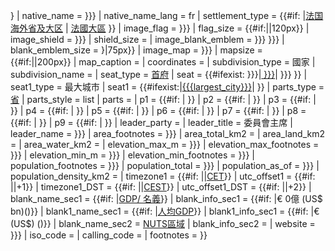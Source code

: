 {{Infobox settlement
<!-- See Template:Infobox settlement for additional fields and descriptions -->
| official_name           = {{{Name|{{{name}}} }}}
| native_name             = {{{Native_name|{{{native_name|}}} }}}
| native_name_lang        = fr
| settlement_type         = {{#if:{{{timezone1|}}} |[[海外省|法国海外省及大区]] | [[法國大區]] }}
| image_flag              = {{{flag|{{{image_flag|}}} }}}
| flag_size               = {{#if:{{{image_flag_size|}}}|{{{image_flag_size}}}|120px}}
| image_shield            = {{{shield|{{{image_shield|}}} }}}
| shield_size             = {{{shield_size|}}}
| image_blank_emblem      = {{{reg_logo|{{{image_seal|{{{image_logo|}}} }}} }}}
| blank_emblem_size       = {{px|{{{logo_size|{{{seal_size|}}} }}}|75px}}
| image_map               = {{{map|{{{image_map|}}} }}}
| mapsize                 = {{#if:{{{mapsize|}}}|{{{mapsize}}}|200px}}
| map_caption             = {{{map_caption|}}}
| coordinates = {{{coordinates|}}}
| subdivision_type        = 國家
| subdivision_name        = {{FRA}}
| seat_type               = [[法国省会及大区首府|首府]]
| seat                    = {{#ifexist:{{{capital|{{{prefecture}}} }}}|[[{{{capital|{{{prefecture}}} }}}]]|{{{capital|{{{prefecture|}}} }}} }}
| seat1_type              = 最大城市
| seat1                   = {{#ifexist:{{{largest_city|}}}|[[{{{largest_city}}}]]|{{{largest_city|}}} }}
| parts_type              = [[省 (法國)|省]]
| parts_style             = list
| parts                   = {{{departments|}}}
| p1                      = {{#if:{{{dept1|}}} | {{{dept1}}}}}
| p2                      = {{#if:{{{dept2|}}} | {{{dept2}}}}}
| p3                      = {{#if:{{{dept3|}}} | {{{dept3}}}}}
| p4                      = {{#if:{{{dept4|}}} | {{{dept4}}}}}
| p5                      = {{#if:{{{dept5|}}} | {{{dept5}}}}}
| p6                      = {{#if:{{{dept6|}}} | {{{dept6}}}}}
| p7                      = {{#if:{{{dept7|}}} | {{{dept7}}}}}
| p8                      = {{#if:{{{dept8|}}} | {{{dept8}}}}}
| p9                      = {{#if:{{{dept9|}}} | {{{dept9}}}}}
| leader_party            = {{{leader_party|}}}
| leader_title            = 委員會主席
| leader_name             = {{{leader|{{{Regional president|}}} }}}
| area_footnotes          = {{{area_source|{{{area_footnotes|}}} }}}
| area_total_km2          = {{{area|}}}
| area_land_km2           = 
| area_water_km2          = 
| elevation_max_m         = {{{max_elevation|{{{highest_elevation|}}}}}}
| elevation_max_footnotes = {{{max_elevation_footnotes|{{{highest_elevation_footnotes|}}}}}}
| elevation_min_m         = {{{min_elevation|{{{lowest_elevation|}}}}}}
| elevation_min_footnotes = {{{min_elevation_footnotes|{{{lowest_elevation_footnotes|}}}}}}
| population_footnotes    = {{{pop_ref|{{{population_footnotes|}}} }}}
| population_total        = {{{population|{{{population_total|}}} }}}
| population_as_of        = {{{pop_date|{{{population_as_of|}}} }}}
| population_density_km2  = {{{population_density_km2|}}}
| timezone1               = {{#if:{{{timezone1|}}} |{{{timezone1}}}|[[欧洲中部时间|CET]]}}
| utc_offset1             = {{#if:{{{utc_offset1|}}} |{{{utc_offset1}}}|+1}}
| timezone1_DST           = {{#if:{{{timezone1|}}} ||[[欧洲中部夏令时间|CEST]]}}
| utc_offset1_DST         = {{#if:{{{timezone1|}}} ||+2}}
| blank_name_sec1         = {{#if:{{{GDP|}}} |[[国内生产总值|GDP/ 名義]]}}
| blank_info_sec1         = {{#if:{{{GDP|}}} |€ {{{GDP}}}0億 (US${{{GDP_US$}}} bn)({{{GDP_year}}}){{{GDP_ref}}}}}
| blank1_name_sec1        = {{#if:{{{GDP_per_capita|}}} |[[国内生产总值|人均GDP]]}}
| blank1_info_sec1        = {{#if:{{{GDP_per_capita|}}} |€ {{{GDP_per_capita}}} (US${{{GDP_per_capita_US$}}}) ({{{GDP_year}}}){{{GDP_ref}}}}}
| blank_name_sec2         = [[法国地域统计单位命名法|NUTS區域]]
| blank_info_sec2         = {{{NUTS|}}}
| website                 = {{{Website|{{{website|}}}}}}
| iso_code                = {{{iso region|}}}
| calling_code            = 
| footnotes               = {{{footnotes|}}}
}}<noinclude>
{{documentation}}
</noinclude>